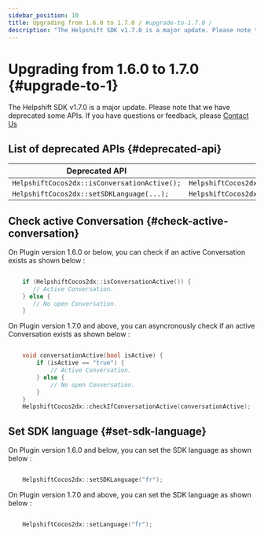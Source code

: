 ```yaml
---
sidebar_position: 10
title: Upgrading from 1.6.0 to 1.7.0 / #upgrade-to-1.7.0 /
description: "The Helpshift SDK v1.7.0 is a major update. Please note that we have deprecated some APIs. If you have questions or feedback, please Contact Us"
---
```




# Upgrading from 1.6.0 to 1.7.0 {#upgrade-to-1}

<Intro>

The Helpshift SDK v1.7.0 is a major update. Please note that we have deprecated some APIs. If you have questions or feedback, please <a href="https://support.helpshift.com/kb/contact/" target="_blank">Contact Us</a>


</Intro>


## List of deprecated APIs {#deprecated-api}

| Deprecated API | New API |
|----------------|---------|
| `HelpshiftCocos2dx::isConversationActive();` | `HelpshiftCocos2dx::checkIfConversationActive(...);` |
| `HelpshiftCocos2dx::setSDKLanguage(...);` | `HelpshiftCocos2dx::setLanguage(...);` |

## Check active Conversation {#check-active-conversation}

On Plugin version 1.6.0 or below, you can check if an active Conversation exists as shown below :


```cpp

    if (HelpshiftCocos2dx::isConversationActive()) {
       // Active Conversation.
    } else {
       // No open Conversation.
    }

```

On Plugin version 1.7.0 and above, you can asyncronously check if an active Conversation exists as shown below :


```cpp

    void conversationActive(bool isActive) {
        if (isActive == "true") {
            // Active Conversation.
        } else {
            // No open Conversation.
        }
    }
    HelpshiftCocos2dx::checkIfConversationActive(conversationActive);

```

## Set SDK language {#set-sdk-language}

On Plugin version 1.6.0 and below, you can set the SDK language as shown below :


```cpp

    HelpshiftCocos2dx::setSDKLanguage("fr");

```

On Plugin version 1.7.0 and above, you can set the SDK language as shown below :


```cpp

    HelpshiftCocos2dx::setLanguage("fr");
```


